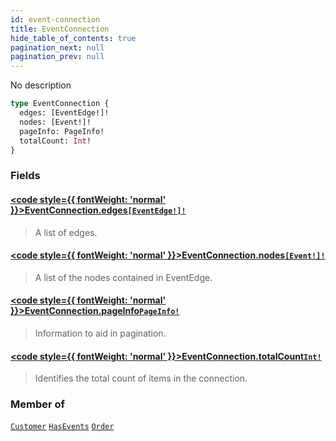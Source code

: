 ```yaml
---
id: event-connection
title: EventConnection
hide_table_of_contents: true
pagination_next: null
pagination_prev: null
---
```








No description

```graphql
type EventConnection {
  edges: [EventEdge!]!
  nodes: [Event!]!
  pageInfo: PageInfo!
  totalCount: Int!
}
```


### Fields

#### [<code style={{ fontWeight: 'normal' }}>EventConnection.<b>edges</b></code>](#)<Bullet />[`[EventEdge!]!`](/objects/event-edge) <Badge class="secondary" text="non-null"/> <Badge class="secondary" text="object"/>
> A list of edges.
> 

#### [<code style={{ fontWeight: 'normal' }}>EventConnection.<b>nodes</b></code>](#)<Bullet />[`[Event!]!`](/interfaces/event) <Badge class="secondary" text="non-null"/> <Badge class="secondary" text="interface"/>
> A list of the nodes contained in EventEdge.
> 

#### [<code style={{ fontWeight: 'normal' }}>EventConnection.<b>pageInfo</b></code>](#)<Bullet />[`PageInfo!`](/objects/page-info) <Badge class="secondary" text="non-null"/> <Badge class="secondary" text="object"/>
> Information to aid in pagination.
> 

#### [<code style={{ fontWeight: 'normal' }}>EventConnection.<b>totalCount</b></code>](#)<Bullet />[`Int!`](/scalars/int) <Badge class="secondary" text="non-null"/> <Badge class="secondary" text="scalar"/>
> Identifies the total count of items in the connection.
> 



### Member of

[`Customer`](/objects/customer)  <Badge class="secondary" text="object"/><Bullet />[`HasEvents`](/interfaces/has-events)  <Badge class="secondary" text="interface"/><Bullet />[`Order`](/objects/order)  <Badge class="secondary" text="object"/>



